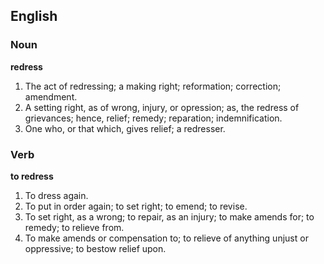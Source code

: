 ==English==

===Noun===

'''redress'''

#The act of redressing; a making right; reformation; correction; amendment.
#A setting right, as of wrong, injury, or opression; as, the redress of grievances; hence, relief; remedy; reparation; indemnification.
#One who, or that which, gives relief; a redresser.

===Verb===

'''to redress'''

#To dress again.
#To put in order again; to set right; to emend; to revise.
#To set right, as a wrong; to repair, as an injury; to make amends for; to remedy; to relieve from.
#To make amends or compensation to; to relieve of anything unjust or oppressive; to bestow relief upon.